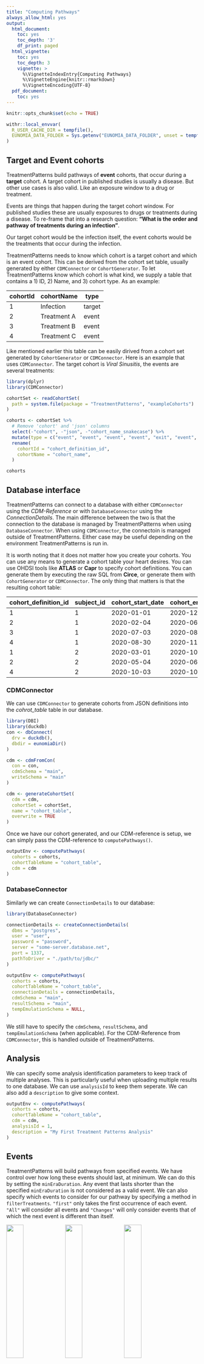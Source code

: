 ---
title: "Computing Pathways"
always_allow_html: yes
output:
  html_document:
    toc: yes
    toc_depth: '3'
    df_print: paged
  html_vignette:
    toc: yes
    toc_depth: 3
    vignette: >
      %\VignetteIndexEntry{Computing Pathways}
      %\VignetteEngine{knitr::rmarkdown}
      %\VignetteEncoding{UTF-8}
  pdf_document:
    toc: yes
---

```{r setup, include=FALSE}
knitr::opts_chunk$set(echo = TRUE)

withr::local_envvar(
  R_USER_CACHE_DIR = tempfile(),
  EUNOMIA_DATA_FOLDER = Sys.getenv("EUNOMIA_DATA_FOLDER", unset = tempfile())
)
```

## Target and Event cohorts
TreatmentPatterns build pathways of **event** cohorts, that occur during a **target** cohort. A target cohort  in published studies is usually a disease. But other use cases is also valid. Like an exposure window to a drug or treatment.

Events are things that happen during the target cohort window. For published studies these are usually exposures to drugs or treatments during a disease. To re-frame that into a research question: **"What is the order and pathway of treatments during an infection"**.

Our target cohort would be the infection itself, the event cohorts would be the treatments that occur during the infection.

TreatmentPatterns needs to know which cohort is a target cohort and which is an event cohort. This can be derived from the cohort set table, usually generated by either `CDMConnector` or `CohortGenerator`. To let TreatmentPatterns know which cohort is what kind, we supply a table that contains a 1) ID, 2) Name, and 3) cohort type. As an example:

| cohortId |  cohortName |   type |
| -------- | ----------- | ------ |
|        1 |   Infection | target |
|        2 | Treatment A |  event |
|        3 | Treatment B |  event |
|        4 | Treatment C |  event |

Like mentioned earlier this table can be easily dirived from a cohort set generated by `CohortGenerator` or `CDMConnector`. Here is an example that uses `CDMConnector`. The target cohort is *Viral Sinusitis*, the events are several treatments:
```{r, message=FALSE, eval=require("CDMConnector", quietly = TRUE, warn.conflicts = FALSE, character.only = TRUE)}
library(dplyr)
library(CDMConnector)

cohortSet <- readCohortSet(
  path = system.file(package = "TreatmentPatterns", "exampleCohorts")
)

cohorts <- cohortSet %>%
  # Remove 'cohort' and 'json' columns
  select(-"cohort", -"json", -"cohort_name_snakecase") %>%
  mutate(type = c("event", "event", "event", "event", "exit", "event", "event", "target")) %>%
  rename(
    cohortId = "cohort_definition_id",
    cohortName = "cohort_name",
  )

cohorts
```

## Database interface
TreatmentPatterns can connect to a database with either `CDMConnector` using the *CDM-Reference* or with `DatabaseConnector` using the *ConnectionDetails*. The main difference between the two is that the connection to the database is managed by TreatmentPatterns when using `DatabaseConnector`. When using `CDMConnector`, the connectoin is managed outside of TreatmentPatterns. Either case may be useful depending on the environment TreatmentPatterns is run in.

It is worth noting that it does not matter how you create your cohorts. You can use any means to generate a cohort table your heart desires. You can use OHDSI tools like **ATLAS** or **Capr** to specify cohort definitions. You can generate them by executing the raw SQL from **Circe**, or generate them with `CohortGenerator` or `CDMConnector`. The only thing that matters is that the resulting cohort table:

| cohort_definition_id | subject_id | cohort_start_date | cohort_end_date |
| --- | --- | --- | --- |
| 1 | 1 | 2020-01-01 | 2020-12-31 |
| 2 | 1 | 2020-02-04 | 2020-06-27 |
| 3 | 1 | 2020-07-03 | 2020-08-12 |
| 4 | 1 | 2020-08-30 | 2020-11-29 |
| 1 | 2 | 2020-03-01 | 2020-10-30 |
| 2 | 2 | 2020-05-04 | 2020-06-27 |
| 4 | 2 | 2020-10-03 | 2020-10-12 |

### CDMConnector
We can use `CDMConnector` to generate cohorts from JSON definitions into the *cohrot_table* table in our database.
```{r, eval=require("CDMConnector", quietly = TRUE, warn.conflicts = FALSE, character.only = TRUE)}
library(DBI)
library(duckdb)
con <- dbConnect(
  drv = duckdb(),
  dbdir = eunomiaDir()
)

cdm <- cdmFromCon(
  con = con,
  cdmSchema = "main",
  writeSchema = "main"
)

cdm <- generateCohortSet(
  cdm = cdm,
  cohortSet = cohortSet,
  name = "cohort_table",
  overwrite = TRUE
)
```

Once we have our cohort generated, and our CDM-reference is setup, we can simply pass the CDM-reference to `computePathways()`.

```{r, eval=FALSE}
outputEnv <- computePathways(
  cohorts = cohorts,
  cohortTableName = "cohort_table",
  cdm = cdm
)
```

### DatabaseConnector
Similarly we can create `ConnectionDetails` to our database:
```{r, eval=FALSE}
library(DatabaseConnector)

connectionDetails <- createConnectionDetails(
  dbms = "postgres",
  user = "user",
  password = "password",
  server = "some-server.database.net",
  port = 1337,
  pathToDriver = "./path/to/jdbc/"
)

outputEnv <- computePathways(
  cohorts = cohorts,
  cohortTableName = "cohort_table",
  connectionDetails = connectionDetails,
  cdmSchema = "main",
  resultSchema = "main",
  tempEmulationSchema = NULL, 
)
```

We still have to specify the `cdmSchema`, `resultSchema`, and `tempEmulationSchema` (when applicable). For the CDM-Reference from `CDMConnector`, this is handled outside of TreatmentPatterns.

## Analysis
We can specify some analysis identification parameters to keep track of multiple analyses. This is particularly useful when uploading multiple results to one database. We can use `analysisId` to keep them seperate. We can also add a `description` to give some context.

```{r, eval=FALSE}
outputEnv <- computePathways(
  cohorts = cohorts,
  cohortTableName = "cohort_table",
  cdm = cdm,
  analysisId = 1,
  description = "My First Treatment Patterns Analysis"
)
```


## Events
TreatmentPatterns will build pathways from specified events. We have control over how long these events should last, at minimum. We can do this by setting the `minEraDuration`. Any event that lasts shorter than the specified `minEraDuration` is not considered as a valid event. We can also specify which events to consider for our pathway by specifying a method in `filterTreatments`. `"first"` only takes the first occurrence of each event. `"All"` will consider all events and `"Changes"` will only consider events that of which the next event is different than itself.

![](./figures/a011_filterTreatments_first.png){#id .class width=30%} ![](./figures/a011_filterTreatments_changes.png){#id .class width=30%} ![](./figures/a011_filterTreatments_all.png){#id .class width=30%}

When we set `filterTreatments = "All"` we can additionally collapse multiple occurring records of one event, into one record. The `eraCollapseSize` specifies the gap that between two of the same event that should be collapsed.

![](./figures/a011_filterTreatments_all_merge.png){#id .class width=50%}

```{r, eval=FALSE}
computePathways(
  cohorts = cohorts,
  cohortTableName = "cohort_table",
  cdm = cdm,
  minEraDuration = 30,
  eraCollapseSize = 30,
  filterTreatments = "First"
)
```

## Combinations
TreatmentPatterns can classify combination events within the supplied events. It will look for overlap for all the occurring events. Not all overlap is classified as a combination. This is dictated by the `combinationWindow` parameter. This parameter specifies the minimum duration of overlap between two events to classify as a combination-event.

![](./figures/a05_combination_1.png){#id .class width=100%}

Effectively we split the two event records in three records: 1) Event A, 2) Event B, and 3) The combination of event B and C.

The `minPostCombinationDuration` parameter dictates what to do with the newly created events records. Because we could end up with a remaining duration of Event A and Event B that will only last 1 day. `minPostCombinationDuration` dictates the minimum duration of these newly created records, removing events that last shorter then the specified time in days. It is therefore usually unwise to specify the `minEraDuration` smaller than the `combinationWindow`.

```{r, eval=FALSE}
computePathways(
  cohorts = cohorts,
  cohortTableName = "cohort_table",
  cdm = cdm,
  combinationWindow = 30,
  minPostCombinationDuration = 30
)
```

### Non-Significant Overlap
Overlap is deemed not significant, the event transition is classified as a *switch* of events. The first treatment is then trucated to the index date of the overlapping event (in this case **Event B**). If you're only interrested in the final pathways that TreatmentPatterns generates, this does not influence your resulting pathways (barring some edge cases). However when you'd like to investigate the patient-level records generated by `computePathways()` this might lead to undesired end dates.

![](./figures/a05_combination_2.png){#id .class width=100%}

## Overlap Method
The `overlapMethod` parameter allows you to specify what method to use to deal with this non-significant overlap: `"truncate"` to truncate the first event, as described before:

```{r, eval=FALSE}
outputEnv <- computePathways(
  cohorts = cohorts,
  cohortTableName = "cohort_table",
  cdm = cdm,
  overlapMethod = "truncate"
)
```

Or `"keep"`, to keep the start and end dates of both records intact:

```{r, eval=FALSE}
outputEnv <- computePathways(
  cohorts = cohorts,
  cohortTableName = "cohort_table",
  cdm = cdm,
  overlapMethod = "keep"
)
```

## Acute and Therapy Splits
We can split specific events into *acute* and *therapy* events. We do this by selecting our events of interest by `cohort_definition_id` (or `cohortId`) in the `splitEventCOhorts` parameter. We then set a cutoff for the minimum amount of **days** we would like to classify as *therapy* with `splitTime`. The first *n* days will be classified as *acute* and remaining duration will be classified as *therapy*.

![](./figures/a04_splitTime_1.png){#id .class width=100%}

Let's say we want to assume that the first 60 days of our treatment is acute, and beyond that therapy.
```{r, eval=FALSE}
outputEnv <- computePathways(
  cohorts = cohorts,
  cohortTableName = "cohort_table",
  cdm = cdm,
  splitEventCohorts = c(1, 2),
  splitTime = 30
)
```

![](./figures/a04_splitTime_2.png){#id .class width=100%}

## Event Windows
### Anchoring
The `computePathways()` function has two 'anchor' arguments, `startAnchor` and `endAnchor`. These arguments dictate what point to use as a reference. The two values that you can set for both of these parameters are: `"startDate"` and `"endDate"`, referencing the `cohort_start_date` and `cohort_end_date` columns in the cohort table. By default they are set to: `startAnchor = "startDate"` and `endAnchor = "endDate"`

### windowStart and windowEnd
The `windowStart` and `windowEnd` parameters dictate an offset from their corresponding *anchor*. If we assuming the following parameters (defaults):

```
startAnchor = "startDate"
windowStart = 0
endAnchor = "endDate"
windowEnd = 0
```

We will just use the `cohort_start_date` and `cohort_end_date` as our window of interest.

```{r, eval=FALSE}
outputEnv <- computePathways(
  cohorts = cohorts,
  cohortTableName = "cohort_table",
  cdm = cdm,
  startAnchor = "startDate",
  windowStart = 0,
  endAnchor = "endDate",
  windowEnd = 0
)
```

![](figures/a03_window_1.png)

We can extend our window with a 30 days on either side by altering the `windowStart` and `windowEnd` variables:

```
startAnchor = "startDate"
windowStart = -30
endAnchor = "endDate"
windowEnd = 30
```

Note that `windowStart = -30`, as in we subtract 30 days from the `startAnchor`. `windowEnd = 30` as in we add 30 days to the `endAnchor`.

```{r, eval=FALSE}
outputEnv <- computePathways(
  cohorts = cohorts,
  cohortTableName = "cohort_table",
  cdm = cdm,
  startAnchor = "startDate",
  windowStart = -30,
  endAnchor = "endDate",
  windowEnd = 30
)
```

![](figures/a03_window_2.png)

### Changing the anchoring
We can change the anchoring of `startAnchor` and `endAnchor` to set our window to a period prior to the index date:

```
startAnchor = "startDate"
windowStart = -30
endAnchor = "startDate"
windowEnd = 0
```

Note that we set **both** the `startAnchor` and `endAnchor` are set to `"startDate"`. So we start -30 days from the index date, and end on the index date.

```{r, eval=FALSE}
outputEnv <- computePathways(
  cohorts = cohorts,
  cohortTableName = "cohort_table",
  cdm = cdm,
  startAnchor = "startDate",
  windowStart = -30,
  endAnchor = "startDate",
  windowEnd = 0
)
```

![](figures/a03_window_3.png)
## Pathways
Finally we can also dictate some parameters of the pathway. We can specify the maximum length of the pathways with `maxPathLength`. This parameter will truncate the pathways that exceed the set limit.

We can also set `concatTargets` to either `TRUE` or `FALSE`. When set to `TRUE` it will append multiple cases, which might be useful for time invariant target cohorts like chronic conditions. If you would like to evaluate each occurrence of a target cohort seperately, we can set it to `FALSE`.

## Running the analysis
After careful consideration of the settings, we can run our Treatment Patterns analysis:
```{r setup_analysis, eval=require("CDMConnector", quietly = TRUE, warn.conflicts = FALSE, character.only = TRUE), warning=FALSE, error=FALSE}
library(TreatmentPatterns)

# Computing pathways
outputEnv <- computePathways(
  cohorts = cohorts,
  cohortTableName = "cohort_table",
  cdm = cdm,
  analysisId = 1,
  description = "My Treatment Pathway analysis",

  # Window
  startAnchor = "startDate",
  windowStart = 0,
  endAnchor = "endDate",
  windowEnd = 0,

  # Acute / Therapy
  splitEventCohorts = NULL,
  splitTime = NULL,

  # Events
  minEraDuration = 7,
  filterTreatments = "All",
  eraCollapseSize = 3,

  # Combinations
  combinationWindow = 7,
  minPostCombinationDuration = 7,
  overlapMethod = "truncate",

  # Pathways
  maxPathLength = 10,
  concatTargets = FALSE
)
```

The result is an `Andromeda` object that contains patient-level data. We will go into exporting the results to share-able files in the **Exporting** vignette.
